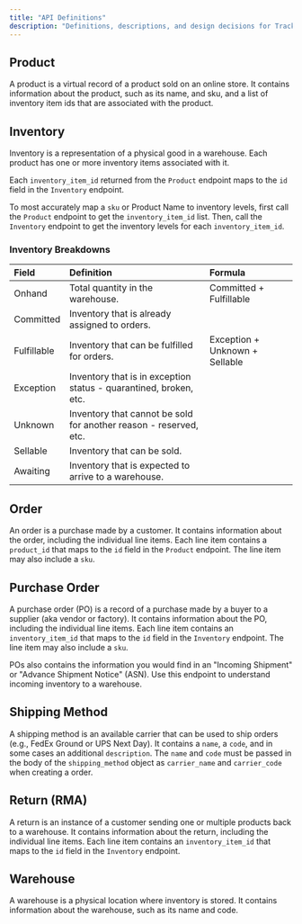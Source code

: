 ```yaml
---
title: "API Definitions"
description: "Definitions, descriptions, and design decisions for Trackstar's API."
---
```


## Product

A product is a virtual record of a product sold on an online store. It contains information about the product, such as its name, and sku,
and a list of inventory item ids that are associated with the product.

## Inventory

Inventory is a representation of a physical good in a warehouse. Each product has one or more inventory items associated with it.

Each `inventory_item_id` returned from the `Product` endpoint maps to the `id` field in the `Inventory` endpoint.

To most accurately map a `sku` or Product Name to inventory levels, first call the `Product` endpoint to get the `inventory_item_id` list.
Then, call the `Inventory` endpoint to get the inventory levels for each `inventory_item_id`.

### Inventory Breakdowns
| Field       | Definition                                                          | Formula
| :---------- | :------------------------------------------------------------------ | :------------------------------
| Onhand      | Total quantity in the warehouse.                                    | Committed + Fulfillable
| Committed   | Inventory that is already assigned to orders.
| Fulfillable | Inventory that can be fulfilled for orders.                         | Exception + Unknown + Sellable
| Exception   | Inventory that is in exception status - quarantined, broken, etc.
| Unknown     | Inventory that cannot be sold for another reason - reserved, etc.
| Sellable    | Inventory that can be sold.
| Awaiting    | Inventory that is expected to arrive to a warehouse.

## Order

An order is a purchase made by a customer. It contains information about the order,
including the individual line items. Each line item contains a `product_id` that maps to the `id` field in the `Product` endpoint.
The line item may also include a `sku`.

## Purchase Order

A purchase order (PO) is a record of a purchase made by a buyer to a supplier (aka vendor or factory). It contains information about the PO,
including the individual line items. Each line item contains an `inventory_item_id` that maps to the `id` field in the `Inventory` endpoint.
The line item may also include a `sku`.

POs also contains the information you would find in an "Incoming Shipment" or "Advance Shipment Notice" (ASN). Use
this endpoint to understand incoming inventory to a warehouse.

## Shipping Method

A shipping method is an available carrier that can be used to ship orders (e.g., FedEx Ground or UPS Next Day). It contains a `name`, a `code`, and in some cases an additional `description`.
The `name` and `code` must be passed in the body of the `shipping_method` object as `carrier_name` and `carrier_code` when creating a order.

## Return (RMA)
A return is an instance of a customer sending one or multiple products back to a warehouse. It contains information about the return,
including the individual line items. Each line item contains an `inventory_item_id` that maps to the `id` field in the `Inventory` endpoint.

## Warehouse

A warehouse is a physical location where inventory is stored. It contains information about the warehouse, such as its name and code.
